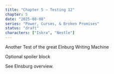 ```yaml
---
title: "Chapter 5 — Testing 12"
chapter: 5
date: "2025-08-08"
series: "Power, Curses, & Broken Promises"
status: "draft"
characters: ["Iskra", "Nestle"]
---
```

Another Test of the great Elnburg Writing Machine

<Spoiler>Optional spoiler block</Spoiler>

See <WikiLink slug="elnsburg-overview">Elnsburg overview</WikiLink>.
